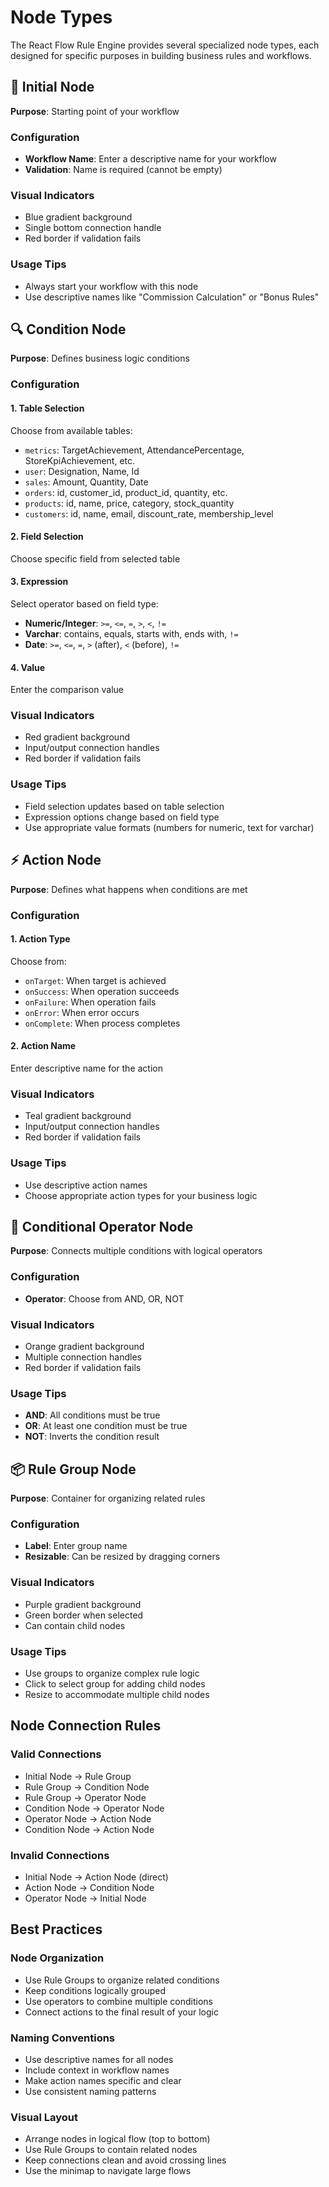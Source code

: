# Node Types

The React Flow Rule Engine provides several specialized node types, each designed for specific purposes in building business rules and workflows.

## 🚀 Initial Node

**Purpose**: Starting point of your workflow

### Configuration

- **Workflow Name**: Enter a descriptive name for your workflow
- **Validation**: Name is required (cannot be empty)

### Visual Indicators

- Blue gradient background
- Single bottom connection handle
- Red border if validation fails

### Usage Tips

- Always start your workflow with this node
- Use descriptive names like "Commission Calculation" or "Bonus Rules"

## 🔍 Condition Node

**Purpose**: Defines business logic conditions

### Configuration

#### 1. Table Selection

Choose from available tables:

- `metrics`: TargetAchievement, AttendancePercentage, StoreKpiAchievement, etc.
- `user`: Designation, Name, Id
- `sales`: Amount, Quantity, Date
- `orders`: id, customer_id, product_id, quantity, etc.
- `products`: id, name, price, category, stock_quantity
- `customers`: id, name, email, discount_rate, membership_level

#### 2. Field Selection

Choose specific field from selected table

#### 3. Expression

Select operator based on field type:

- **Numeric/Integer**: `>=`, `<=`, `=`, `>`, `<`, `!=`
- **Varchar**: contains, equals, starts with, ends with, `!=`
- **Date**: `>=`, `<=`, `=`, `>` (after), `<` (before), `!=`

#### 4. Value

Enter the comparison value

### Visual Indicators

- Red gradient background
- Input/output connection handles
- Red border if validation fails

### Usage Tips

- Field selection updates based on table selection
- Expression options change based on field type
- Use appropriate value formats (numbers for numeric, text for varchar)

## ⚡ Action Node

**Purpose**: Defines what happens when conditions are met

### Configuration

#### 1. Action Type

Choose from:

- `onTarget`: When target is achieved
- `onSuccess`: When operation succeeds
- `onFailure`: When operation fails
- `onError`: When error occurs
- `onComplete`: When process completes

#### 2. Action Name

Enter descriptive name for the action

### Visual Indicators

- Teal gradient background
- Input/output connection handles
- Red border if validation fails

### Usage Tips

- Use descriptive action names
- Choose appropriate action types for your business logic

## 🔗 Conditional Operator Node

**Purpose**: Connects multiple conditions with logical operators

### Configuration

- **Operator**: Choose from AND, OR, NOT

### Visual Indicators

- Orange gradient background
- Multiple connection handles
- Red border if validation fails

### Usage Tips

- **AND**: All conditions must be true
- **OR**: At least one condition must be true
- **NOT**: Inverts the condition result

## 📦 Rule Group Node

**Purpose**: Container for organizing related rules

### Configuration

- **Label**: Enter group name
- **Resizable**: Can be resized by dragging corners

### Visual Indicators

- Purple gradient background
- Green border when selected
- Can contain child nodes

### Usage Tips

- Use groups to organize complex rule logic
- Click to select group for adding child nodes
- Resize to accommodate multiple child nodes

## Node Connection Rules

### Valid Connections

- Initial Node → Rule Group
- Rule Group → Condition Node
- Rule Group → Operator Node
- Condition Node → Operator Node
- Operator Node → Action Node
- Condition Node → Action Node

### Invalid Connections

- Initial Node → Action Node (direct)
- Action Node → Condition Node
- Operator Node → Initial Node

## Best Practices

### Node Organization

- Use Rule Groups to organize related conditions
- Keep conditions logically grouped
- Use operators to combine multiple conditions
- Connect actions to the final result of your logic

### Naming Conventions

- Use descriptive names for all nodes
- Include context in workflow names
- Make action names specific and clear
- Use consistent naming patterns

### Visual Layout

- Arrange nodes in logical flow (top to bottom)
- Use Rule Groups to contain related nodes
- Keep connections clean and avoid crossing lines
- Use the minimap to navigate large flows
